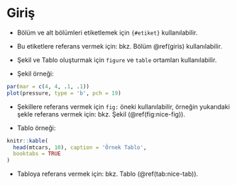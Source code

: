 # Giriş {#giris}

- Bölüm ve alt bölümleri etiketlemek için `{#etiket}` kullanılabilir. 

- Bu etiketlere referans vermek için: bkz. Bölüm \@ref(giris) kullanılabilir.  

- Şekil ve Tablo oluşturmak için `figure` ve `table` ortamları kullanılabilir.

- Şekil örneği: 

```r
par(mar = c(4, 4, .1, .1))
plot(pressure, type = 'b', pch = 19)
```

- Şekillere referans vermek için `fig:` öneki kullanılabilir, örneğin yukarıdaki şekle referans vermek için: bkz. Şekil (\@ref(fig:nice-fig)). 

- Tablo örneği: 

```r
knitr::kable(
  head(mtcars, 10), caption = 'Örnek Tablo',
  booktabs = TRUE
)
```

- Tabloya referans vermek için: bkz. Tablo (\@ref(tab:nice-tab)).

<!-- - Referans vermek için örnek:  **bookdown** paketi [@R-bookdown] R Markdown **knitr** paketlerini kullanır [@xie2015], [@R-knitr]. -->
